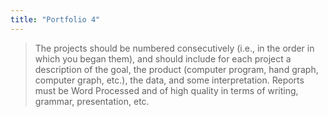 ```yaml
---
title: "Portfolio 4"
---
```


> The projects should be numbered consecutively (i.e., in the order in which you began them), and should include for each project a description of the goal, the product (computer program, hand graph, computer graph, etc.), the data, and some interpretation. Reports must be Word Processed and of high quality in terms of writing, grammar, presentation, etc.

